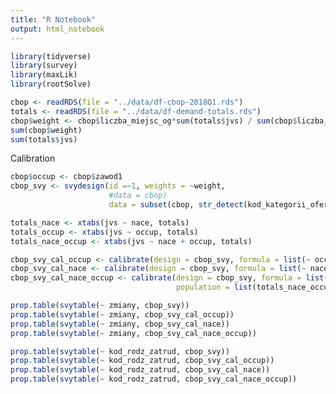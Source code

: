 ```yaml
---
title: "R Notebook"
output: html_notebook
---
```


```r
library(tidyverse)
library(survey)
library(maxLik)
library(rootSolve)
```

```r
cbop <- readRDS(file = "../data/df-cbop-2018Q1.rds")
totals <- readRDS(file = "../data/df-demand-totals.rds")
cbop$weight <- cbop$liczba_miejsc_og*sum(totals$jvs) / sum(cbop$liczba_miejsc_og)
sum(cbop$weight)
sum(totals$jvs)
```

Calibration

```r
cbop$occup <- cbop$zawod1
cbop_svy <- svydesign(id =~1, weights = ~weight, 
                      #data = cbop)
                      data = subset(cbop, str_detect(kod_kategorii_oferty_pracy,"zgłoszona przez pracodawcę")))
```

```r
totals_nace <- xtabs(jvs ~ nace, totals)
totals_occup <- xtabs(jvs ~ occup, totals)
totals_nace_occup <- xtabs(jvs ~ nace + occup, totals)
```

```r
cbop_svy_cal_occup <- calibrate(design = cbop_svy, formula = list(~ occup), population = list(totals_occup))
cbop_svy_cal_nace <- calibrate(design = cbop_svy, formula = list(~ nace), population = list(totals_nace))
cbop_svy_cal_nace_occup <- calibrate(design = cbop_svy, formula = list(~ nace + occup), 
                                     population = list(totals_nace_occup))
```

```r
prop.table(svytable(~ zmiany, cbop_svy))
prop.table(svytable(~ zmiany, cbop_svy_cal_occup))
prop.table(svytable(~ zmiany, cbop_svy_cal_nace))
prop.table(svytable(~ zmiany, cbop_svy_cal_nace_occup))

prop.table(svytable(~ kod_rodz_zatrud, cbop_svy))
prop.table(svytable(~ kod_rodz_zatrud, cbop_svy_cal_occup))
prop.table(svytable(~ kod_rodz_zatrud, cbop_svy_cal_nace))
prop.table(svytable(~ kod_rodz_zatrud, cbop_svy_cal_nace_occup))
```

